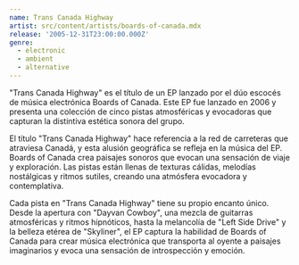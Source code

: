```yaml
---
name: Trans Canada Highway
artist: src/content/artists/boards-of-canada.mdx
release: '2005-12-31T23:00:00.000Z'
genre:
  - electronic
  - ambient
  - alternative
---
```



"Trans Canada Highway" es el título de un EP lanzado por el dúo escocés de música electrónica Boards of Canada. Este EP fue lanzado en 2006 y presenta una colección de cinco pistas atmosféricas y evocadoras que capturan la distintiva estética sonora del grupo.

El título "Trans Canada Highway" hace referencia a la red de carreteras que atraviesa Canadá, y esta alusión geográfica se refleja en la música del EP. Boards of Canada crea paisajes sonoros que evocan una sensación de viaje y exploración. Las pistas están llenas de texturas cálidas, melodías nostálgicas y ritmos sutiles, creando una atmósfera evocadora y contemplativa.

Cada pista en "Trans Canada Highway" tiene su propio encanto único. Desde la apertura con "Dayvan Cowboy", una mezcla de guitarras atmosféricas y ritmos hipnóticos, hasta la melancolía de "Left Side Drive" y la belleza etérea de "Skyliner", el EP captura la habilidad de Boards of Canada para crear música electrónica que transporta al oyente a paisajes imaginarios y evoca una sensación de introspección y emoción.
